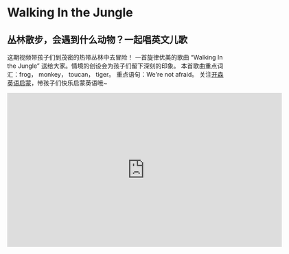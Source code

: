 # Walking In the Jungle

## 丛林散步，会遇到什么动物？一起唱英文儿歌

这期视频带孩子们到茂密的热带丛林中去冒险！
一首旋律优美的歌曲 “Walking In the Jungle” 送给大家。情境的创设会为孩子们留下深刻的印象。
本首歌曲重点词汇：frog， monkey， toucan， tiger。
重点语句：We're not afraid。
关注[开森英语启蒙](https://space.bilibili.com/20797715)，带孩子们快乐启蒙英语哦~

<iframe
  src="https://player.bilibili.com/player.html?bvid=BV1oj411S76v&cid=1&page=1"
  scrolling="no"
  border="0"
  frameborder="no"
  framespacing="0"
  allowfullscreen="true"
  width="640"
  height="360"
></iframe>
